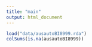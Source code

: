 ```yaml
---
title: "main"
output: html_document
---
```


```r
load("data/ausautoBI8999.rda")
colSums(is.na(ausautoBI8999))
```


